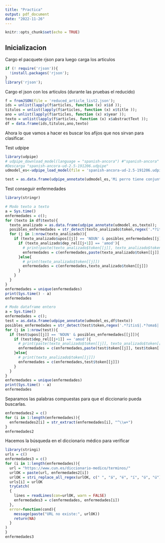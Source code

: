 ```yaml
---
title: "Practica"
output: pdf_document
date: "2022-11-26"
---
```


```r
knitr::opts_chunk$set(echo = TRUE)
```

## Inicializacion

Cargo el pacquete rjson para luego carga los articulos
```r
if (! require('rjson')){
  !install.packages('rjson');
}
library('rjson');
```

Cargo el json con los articulos (durante las pruebas el reducido)
```r
f = fromJSON(file = 'reduced_article_list2.json');
ids = unlist(lapply(f$articles, function (x) x$id ));
titulos = unlist(lapply(f$articles, function (x) x$title ));
ano = unlist(lapply(f$articles, function (x) x$year ));
texto = unlist(lapply(f$articles, function (x) x$abstractText ));
df = data.frame(ids,titulos,ano,texto)

```
Ahora lo que vamos a hacer es buscar los afijos que nos sirvan para clasificar.

Test udpipe
```r
library(udpipe)
# udpipe_download_model(language = "spanish-ancora") #"spanish-ancora" or "spanish-gsd"
#Descarga "spanish-ancora-ud-2.5-191206.udpipe"
udmodel_es<-udpipe_load_model(file = 'spanish-ancora-ud-2.5-191206.udpipe');
```

```r
test = as.data.frame(udpipe_annotate(udmodel_es,'Mi perro tiene conjuntibitis severa en los ojos'))
```

Test conseguir enfermedades
```r
library(stringr)
```


```r
# Modo texto a texto
a = Sys.time()
enfermedades = c();
for (texto in df$texto){
  texto_analizado = as.data.frame(udpipe_annotate(udmodel_es,texto));
  posibles_enfermedades = str_detect(texto_analizado$token,regex('.*?itis$|.*?oma$|.*?algia$|^hipo.*|^hiper.*'))
  for (j in 1:nrow(texto_analizado)){
    if (texto_analizado$upos[[j]] == 'NOUN' & posibles_enfermedades[[j]]){
      if (texto_analizado$dep_rel[[j+1]] == 'amod'){
        # print(paste(texto_analizado$token[[j]], texto_analizado$token[[j+1]],sep = " "))
        enfermedades = c(enfermedades,paste(texto_analizado$token[[j]], texto_analizado$token[[j+1]],sep = " ") )
      }else{
        # print(texto_analizado$token[[j]])
        enfermedades = c(enfermedades,texto_analizado$token[[j]])
      }
    }
  }
}
enfermedades = unique(enfermedades)
print(Sys.time() - a)
enfermedades
```

```r
# Modo dataframe entero
a = Sys.time()
enfermedades = c();
test = as.data.frame(udpipe_annotate(udmodel_es,df$texto))
posibles_enfermedades = str_detect(test$token,regex('.*?itis$|.*?oma$|.*?algia$|^hipo.*|^hiper.*'))
for (j in 1:nrow(test)){
  if (test$upos[[j]] == 'NOUN' & posibles_enfermedades[[j]]){
    if (test$dep_rel[[j+1]] == 'amod'){
      # print(paste(texto_analizado$token[[j]], texto_analizado$token[[j+1]],sep = " "))
      enfermedades = c(enfermedades,paste(test$token[[j]], test$token[[j+1]],sep = " ") )
    }else{
      # print(texto_analizado$token[[j]])
      enfermedades = c(enfermedades,test$token[[j]])
    }
  }
}
enfermedades = unique(enfermedades)
print(Sys.time() - a)
enfermedades
```

Separamos las palabras compuestas para que el diccionario pueda buscarlas.

```r
enfermedades2 = c()
for (i in 1:length(enfermedades)){
  enfermedades2[i] = str_extract(enfermedades[i], "^\\w+")
}
enfermedades2
```

Hacemos la búsqueda en el diccionario médico para verificar

```r
library(stringi)
urls = c()
enfermedades3 = c()
for (i in 1:length(enfermedades)){
  url = "https://www.cun.es/diccionario-medico/terminos/"
  urlOK = paste(url, enfermedades2[i])
  urlOK = stri_replace_all_regex(urlOK, c(" ", "á", "é", "í", "ó", "ú"), c("", "a", "e", "i", "o", "u"), vectorize_all = FALSE)
  urls[i] = urlOK
  tryCatch(
  {
    lines = readLines(con=urlOK, warn = FALSE)
    enfermedades3 = c(enfermedades, enfermedades[i])
  },
  error=function(cond){
    message(paste("URL no existe:", urlOK))
    return(NA)
  }
)
}
enfermedades3
```
